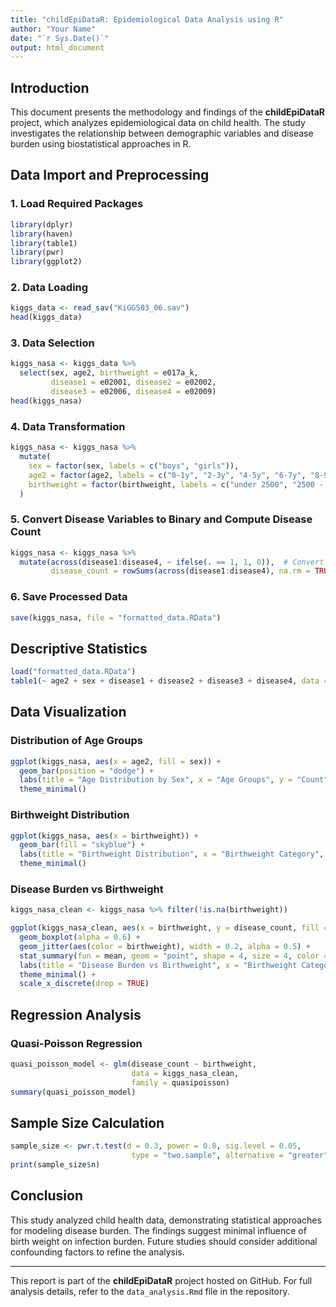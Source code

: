 ```yaml
---
title: "childEpiDataR: Epidemiological Data Analysis using R"
author: "Your Name"
date: "`r Sys.Date()`"
output: html_document
---
```


## Introduction
This document presents the methodology and findings of the **childEpiDataR** project, which analyzes epidemiological data on child health. The study investigates the relationship between demographic variables and disease burden using biostatistical approaches in R.

## Data Import and Preprocessing

### 1. Load Required Packages
```r
library(dplyr)
library(haven)
library(table1)
library(pwr)
library(ggplot2)
```

### 2. Data Loading
```r
kiggs_data <- read_sav("KiGGS03_06.sav")
head(kiggs_data)
```

### 3. Data Selection
```r
kiggs_nasa <- kiggs_data %>%
  select(sex, age2, birthweight = e017a_k, 
         disease1 = e02001, disease2 = e02002, 
         disease3 = e02006, disease4 = e02009)
head(kiggs_nasa)
```

### 4. Data Transformation
```r
kiggs_nasa <- kiggs_nasa %>%
  mutate(
    sex = factor(sex, labels = c("boys", "girls")),
    age2 = factor(age2, labels = c("0-1y", "2-3y", "4-5y", "6-7y", "8-9y", "10-11y", "12-13y", "14-15y", "16-17y")),
    birthweight = factor(birthweight, labels = c("under 2500", "2500 - 2999", "3000 - 3499", "3500 - 3999", "4000 - 4499", "4500+"))
  )
```

### 5. Convert Disease Variables to Binary and Compute Disease Count
```r
kiggs_nasa <- kiggs_nasa %>%
  mutate(across(disease1:disease4, ~ ifelse(. == 1, 1, 0)),  # Convert 1 = Yes, 0 = No
         disease_count = rowSums(across(disease1:disease4), na.rm = TRUE))  # Sum diseases
```

### 6. Save Processed Data
```r
save(kiggs_nasa, file = "formatted_data.RData")
```

## Descriptive Statistics
```r
load("formatted_data.RData")
table1(~ age2 + sex + disease1 + disease2 + disease3 + disease4, data = kiggs_nasa)
```

## Data Visualization
### Distribution of Age Groups
```r
ggplot(kiggs_nasa, aes(x = age2, fill = sex)) +
  geom_bar(position = "dodge") +
  labs(title = "Age Distribution by Sex", x = "Age Groups", y = "Count") +
  theme_minimal()
```

### Birthweight Distribution
```r
ggplot(kiggs_nasa, aes(x = birthweight)) +
  geom_bar(fill = "skyblue") +
  labs(title = "Birthweight Distribution", x = "Birthweight Category", y = "Count") +
  theme_minimal()
```

### Disease Burden vs Birthweight
```r
kiggs_nasa_clean <- kiggs_nasa %>% filter(!is.na(birthweight))

ggplot(kiggs_nasa_clean, aes(x = birthweight, y = disease_count, fill = birthweight)) +
  geom_boxplot(alpha = 0.6) +
  geom_jitter(aes(color = birthweight), width = 0.2, alpha = 0.5) +
  stat_summary(fun = mean, geom = "point", shape = 4, size = 4, color = "red") +
  labs(title = "Disease Burden vs Birthweight", x = "Birthweight Category", y = "Number of Diseases") +
  theme_minimal() +
  scale_x_discrete(drop = TRUE)
```

## Regression Analysis
### Quasi-Poisson Regression
```r
quasi_poisson_model <- glm(disease_count ~ birthweight, 
                           data = kiggs_nasa_clean, 
                           family = quasipoisson)
summary(quasi_poisson_model)
```

## Sample Size Calculation
```r
sample_size <- pwr.t.test(d = 0.3, power = 0.8, sig.level = 0.05, 
                           type = "two.sample", alternative = "greater")
print(sample_size$n)
```

## Conclusion
This study analyzed child health data, demonstrating statistical approaches for modeling disease burden. The findings suggest minimal influence of birth weight on infection burden. Future studies should consider additional confounding factors to refine the analysis.

---

This report is part of the **childEpiDataR** project hosted on GitHub. For full analysis details, refer to the `data_analysis.Rmd` file in the repository.
